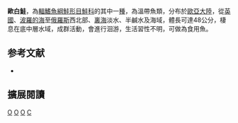{{Speciesbox 
| taxon = Coregonus albula
| status = LC
| status_system = IUCN3.1
| authority = [[Linnaeus|Linnaeus]], 1758
| synonyms = *''Salmo albula '', Linnaeus, 1758 
*''Salmo vimba '', Linnaeus, 1758 
*''Cyprinus muraenula '', Linnaeus, 1758 
*''Salmo maraenula '', Wulff, 1765 
*''Salmo maraenula '', Bloch, 1779 
*''Coregonus albula finnica '', Bloch, 1782 
}}

'''歐白鮭'''，為[[輻鰭魚綱|輻鰭魚綱]][[鮭形目|鮭形目]][[鮭科|鮭科]]的其中一[[種|種]]，為溫帶魚類，分布於[[歐亞大陸|歐亞大陸]]，從[[英國|英國]]、[[波羅的海|波羅的海]]至[[俄羅斯|俄羅斯]]西北部、[[裏海|裏海]]淡水、半鹹水及海域，體長可達48公分，棲息在底中層水域，成群活動，會進行洄游，生活習性不明，可做為食用魚。

==参考文献==
*{{FishBase_species|genus=Coregonus|species=albula|year=2015|month=10}}

== 擴展閱讀 ==
{{refbegin}}
{{wikispecies-inline|Coregonus albula|歐白鮭}}
{{refend}}
{{Taxonbar|from=Q754061}}

[[Category:食用魚|O]]
[[Category:白鮭屬|O]]
[[Category:卡尔·林奈命名的生物分类|O]]
[[Category:1758年描述的魚類|C]]